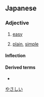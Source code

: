 ==Japanese==
{{ja-kanjitab|やさ|yomi=kun}}

===Adjective===
{{ja-adj|infl=i|やさしい}}

# [[easy]]
#: {{ja-usex|これは'''易し'''すぎると思う。|これ は '''やさし''' すぎる と おも.う。|I think that's too '''easy'''.}}
#: {{ja-usex|テニスをすることは'''易しい'''。|テニス を する こと は '''やさし.い'''。|It's '''easy''' to play tennis.}}
# [[plain]], [[simple]]
#: {{ja-usex|彼の考えは'''易しい'''言葉で述べられている。|かれ の かんがえ は '''やさし.い''' ことば で のべられている。|His idea is conceived in '''plain''' terms.}}

====Inflection====
{{ja-i|やさし}}

====Derived terms====
* {{ja-r|生易しい|なまやさし.い}}

[[Category:Japanese basic words|やさしい]]